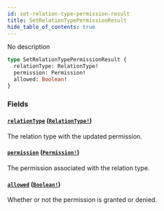 ```yaml
---
id: set-relation-type-permission-result
title: SetRelationTypePermissionResult
hide_table_of_contents: true
---
```



No description

```graphql
type SetRelationTypePermissionResult {
  relationType: RelationType!
  permission: Permission!
  allowed: Boolean!
}
```


### Fields

#### [`relationType`](#) ([`RelationType!`](/schema/objects/relation-type))

The relation type with the updated permission.


#### [`permission`](#) ([`Permission!`](/schema/objects/permission))

The permission associated with the relation type.


#### [`allowed`](#) ([`Boolean!`](/schema/scalars/boolean))

Whether or not the permission is granted or denied.




